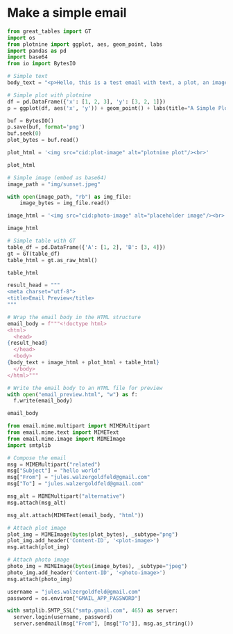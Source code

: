 

# Make a simple email
```python
from great_tables import GT
import os
from plotnine import ggplot, aes, geom_point, labs
import pandas as pd
import base64
from io import BytesIO
```

``` python

# Simple text
body_text = "<p>Hello, this is a test email with text, a plot, an image, and a table.</p>"

```

```python
# Simple plot with plotnine
df = pd.DataFrame({'x': [1, 2, 3], 'y': [3, 2, 1]})
p = ggplot(df, aes('x', 'y')) + geom_point() + labs(title="A Simple Plot")

buf = BytesIO()
p.save(buf, format='png')
buf.seek(0)
plot_bytes = buf.read()

plot_html = '<img src="cid:plot-image" alt="plotnine plot"/><br>'

plot_html

```


```python
# Simple image (embed as base64)
image_path = "img/sunset.jpeg"

with open(image_path, "rb") as img_file:
    image_bytes = img_file.read()

image_html = '<img src="cid:photo-image" alt="placeholder image"/><br>'

image_html
```


```python
# Simple table with GT
table_df = pd.DataFrame({'A': [1, 2], 'B': [3, 4]})
gt = GT(table_df)
table_html = gt.as_raw_html()

table_html
```

```python
result_head = """
<meta charset="utf-8">
<title>Email Preview</title>
"""

# Wrap the email body in the HTML structure
email_body = f"""<!doctype html>
<html>
  <head>
{result_head}
  </head>
  <body>
{body_text + image_html + plot_html + table_html}
  </body>
</html>"""

# Write the email body to an HTML file for preview
with open("email_preview.html", "w") as f:
  f.write(email_body)

email_body
```

```python

from email.mime.multipart import MIMEMultipart
from email.mime.text import MIMEText
from email.mime.image import MIMEImage
import smtplib

# Compose the email
msg = MIMEMultipart("related")
msg["Subject"] = "hello world"
msg["From"] = "jules.walzergoldfeld@gmail.com"
msg["To"] = "jules.walzergoldfeld@gmail.com"

msg_alt = MIMEMultipart("alternative")
msg.attach(msg_alt)

msg_alt.attach(MIMEText(email_body, "html"))

# Attach plot image
plot_img = MIMEImage(bytes(plot_bytes), _subtype="png")
plot_img.add_header('Content-ID', '<plot-image>')
msg.attach(plot_img)

# Attach photo image
photo_img = MIMEImage(bytes(image_bytes), _subtype="jpeg")
photo_img.add_header('Content-ID', '<photo-image>')
msg.attach(photo_img)

username = "jules.walzergoldfeld@gmail.com"
password = os.environ["GMAIL_APP_PASSWORD"]

with smtplib.SMTP_SSL("smtp.gmail.com", 465) as server:
  server.login(username, password)
  server.sendmail(msg["From"], [msg["To"]], msg.as_string())
```
